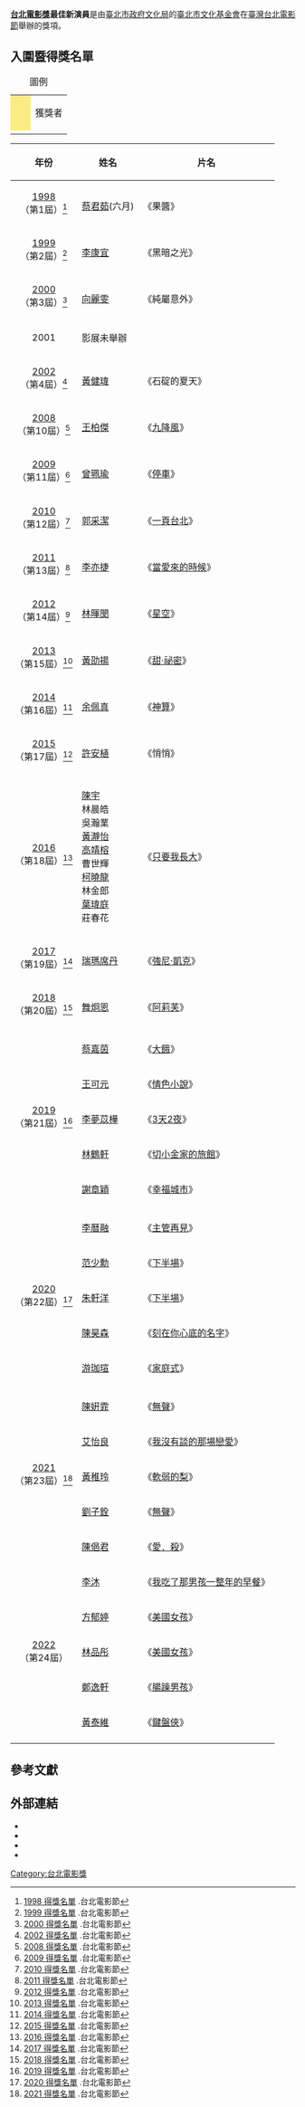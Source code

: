 {{Infobox award
| name           = 台北電影獎最佳新演員
| current_awards = 2021年臺北電影獎
| image          = 
| imagesize      = 
| alt            = 
| caption        = 
| description    = 臺灣電影工作者
| presenter      = [[臺北市政府文化局|臺北市政府文化局]]<br/>臺北市文化基金會
| host           = 
| date           = 每年6月
| location       = {{TWN}}[[台北市|台北市]][[中正區_(臺北市)|中正區]][[中山堂_(臺北市)|中山堂]]
| country        = {{ROC-TWN}}
| reward         = 台北電影獎獎座
| year           = 1998年
| year2          = 2021年
| holder         = 詳見得獎名單 
| website        = {{URL|www.taipeiff.taipei/}}
| network        = 詳見轉播單位
| radio          = 
| runtime        = 
| ratings        = 
| previous       = [[2020年臺北電影獎|2020年臺北電影獎]]
| main           = 
| next           = [[2022年臺北電影獎|2022年臺北電影獎]]
}}
'''[[台北電影獎|台北電影獎]]最佳新演員'''是由[[臺北市政府文化局|臺北市政府文化局]]的[[臺北市文化基金會|臺北市文化基金會]]在[[臺灣|臺灣]][[台北電影節|台北電影節]]舉辦的獎項。

==入圍暨得獎名單==
{| class="wikitable"
|+ 圖例
|-
| style="background:#FAEB86; height:20px; width:20px"|  
| 獲獎者
|-
|}
{|class="wikitable"
!年份
!姓名
!片名
|-
| rowspan="2" style="text-align:center"|[[1998年台北電影節|1998]]<br>（第1屆）<ref>[https://www.taipeiff.taipei/history-winner.aspx?year=1998 1998 得獎名單] {{Wayback|url=https://www.taipeiff.taipei/history-winner.aspx?year=1998 |date=20200812231520 }}.台北電影節</ref>
|-style="background:#FAEB86"
|[[蔡君茹|蔡君茹]](六月)
|《果醬》
|-
| rowspan="2" style="text-align:center"|[[1999年台北電影節|1999]]<br>（第2屆）<ref>[https://www.taipeiff.taipei/history-winner.aspx?year=1999 1999 得獎名單] {{Wayback|url=https://www.taipeiff.taipei/history-winner.aspx?year=1999 |date=20200726155908 }}.台北電影節</ref>
|-style="background:#FAEB86"
|[[李康宜|李康宜]]
|《黑暗之光》
|-
| rowspan="2" style="text-align:center"|[[2000年台北電影節|2000]]<br>（第3屆）<ref>[https://www.taipeiff.taipei/history-winner.aspx?year=2000 2000 得獎名單] {{Wayback|url=https://www.taipeiff.taipei/history-winner.aspx?year=2000 |date=20210111141822 }}.台北電影節</ref>
|-style="background:#FAEB86"
|[[向麗雯|向麗雯]]
|《純屬意外》
|-
| style="text-align:center"|2001
|colspan="2"| 影展未舉辦
|-
| rowspan="2" style="text-align:center"|[[2002年台北電影節|2002]]<br>（第4屆）<ref>[https://www.taipeiff.taipei/history-winner.aspx?year=2002 2002 得獎名單] {{Wayback|url=https://www.taipeiff.taipei/history-winner.aspx?year=2002 |date=20200726161533 }}.台北電影節</ref>
|-style="background:#FAEB86"
|[[黃健瑋|黃健瑋]]
|《石碇的夏天》
|-
| rowspan="2" style="text-align:center"|[[2008年台北電影節|2008]]<br>（第10屆）<ref>[https://www.taipeiff.taipei/history-winner.aspx?year=2008 2008 得獎名單] {{Wayback|url=https://www.taipeiff.taipei/history-winner.aspx?year=2008 |date=20201001052702 }}.台北電影節</ref>
|-style="background:#FAEB86"
|[[王柏傑|王柏傑]]
|《[[九降風_(電影)|九降風]]》
|-
| rowspan="2" style="text-align:center"|[[2009年台北電影節|2009]]<br>（第11屆）<ref>[https://www.taipeiff.taipei/history-winner.aspx?year=2009 2009 得獎名單] {{Wayback|url=https://www.taipeiff.taipei/history-winner.aspx?year=2009 |date=20210112035724 }}.台北電影節</ref>
|-style="background:#FAEB86"
|[[曾珮瑜|曾珮瑜]] 
|《[[停車_(電影)|停車]]》
|-
| rowspan="2" style="text-align:center"|[[2010年台北電影節|2010]]<br>（第12屆）<ref>[https://www.taipeiff.taipei/history-winner.aspx?year=2010 2010 得獎名單] {{Wayback|url=https://www.taipeiff.taipei/history-winner.aspx?year=2010 |date=20210112035728 }}.台北電影節</ref>
|-style="background:#FAEB86"
|[[郭采潔|郭采潔]]
|《[[一頁台北|一頁台北]]》
|-
| rowspan="2" style="text-align:center"|[[2011年台北電影節|2011]]<br>（第13屆）<ref>[https://www.taipeiff.taipei/history-winner.aspx?year=2011 2011 得獎名單] {{Wayback|url=https://www.taipeiff.taipei/history-winner.aspx?year=2011 |date=20210112035734 }}.台北電影節</ref>
|-style="background:#FAEB86"
|[[李亦捷|李亦捷]]
|《[[當愛來的時候|當愛來的時候]]》
|-
| rowspan="2" style="text-align:center"|[[2012年台北電影節|2012]]<br>（第14屆）<ref>[https://www.taipeiff.taipei/history-winner.aspx?year=2012 2012 得獎名單] {{Wayback|url=https://www.taipeiff.taipei/history-winner.aspx?year=2012 |date=20210112040706 }}.台北電影節</ref>
|-style="background:#FAEB86"
|[[林暉閔|林暉閔]]
|《[[星空_(2011年電影)|星空]]》
|-
| rowspan="2" style="text-align:center"|[[2013年台北電影節|2013]]<br>（第15屆）<ref>[https://www.taipeiff.taipei/history-winner.aspx?year=2013 2013 得獎名單] {{Wayback|url=https://www.taipeiff.taipei/history-winner.aspx?year=2013 |date=20210112035753 }}.台北電影節</ref>
|-style="background:#FAEB86"
|[[黃劭揚|黃劭揚]]
|《[[甜·祕密|甜·祕密]]》
|-
| rowspan="2" style="text-align:center"|[[2014年台北電影節|2014]]<br>（第16屆）<ref>[https://www.taipeiff.taipei/history-winner.aspx?year=2014 2014 得獎名單] {{Wayback|url=https://www.taipeiff.taipei/history-winner.aspx?year=2014 |date=20210112035759 }}.台北電影節</ref>
|-style="background:#FAEB86"
|[[余佩真|余佩真]]
|《[[神算_(2013年)|神算]]》
|-
| rowspan="2" style="text-align:center"|[[2015年台北電影節|2015]]<br>（第17屆）<ref>[https://www.taipeiff.taipei/history-winner.aspx?year=2015 2015 得獎名單] {{Wayback|url=https://www.taipeiff.taipei/history-winner.aspx?year=2015 |date=20210112035803 }}.台北電影節</ref>
|-style="background:#FAEB86"
|[[許安植|許安植]]
|《悄悄》
|-
| rowspan="2" style="text-align:center"|[[2016年台北電影節|2016]]<br>（第18屆）<ref>[https://www.taipeiff.taipei/history-winner.aspx?year=2016 2016 得獎名單] {{Wayback|url=https://www.taipeiff.taipei/history-winner.aspx?year=2016 |date=20210112035811 }}.台北電影節</ref>
|-style="background:#FAEB86"
|[[陳宇_(演員)|陳宇]]<br>林晨皓<br>吳瀚業<br>[[黃瀞怡|黃瀞怡]]<br>[[高靖榕|高靖榕]]<br>曹世輝<br>[[BOXING樂團|柯曉龍]]<br>林金郎<br>[[葉瑋庭|葉瑋庭]]<br>莊春花
|《[[只要我長大_(電影)|只要我長大]]》
|-
| rowspan="2" style="text-align:center"|[[2017年台北電影節|2017]]<br>（第19屆）<ref>[https://www.taipeiff.taipei/history-winner.aspx?year=2017 2017 得獎名單] {{Wayback|url=https://www.taipeiff.taipei/history-winner.aspx?year=2017 |date=20210112035821 }}.台北電影節</ref>
|-style="background:#FAEB86"
|[[瑞瑪席丹|瑞瑪席丹]]
|《[[強尼·凱克|強尼·凱克]]》
|-
| rowspan="2" style="text-align:center"|[[2018年台北電影節|2018]]<br>（第20屆）<ref>[https://www.taipeiff.taipei/history-winner.aspx?year=2018 2018 得獎名單] {{Wayback|url=https://www.taipeiff.taipei/history-winner.aspx?year=2018 |date=20210112040750 }}.台北電影節</ref>
|-style="background:#FAEB86"
|[[舞炯恩|舞炯恩]]
|《[[阿莉芙|阿莉芙]]》
|-
| rowspan="6" style="text-align:center"|[[2019年台北電影節|2019]]<br>（第21屆）<ref>[https://www.taipeiff.taipei/history-winner.aspx?year=2019 2019 得獎名單] {{Wayback|url=https://www.taipeiff.taipei/history-winner.aspx?year=2019 |date=20210112035844 }}.台北電影節</ref>
|-style="background:#FAEB86"
|[[蔡嘉茵|蔡嘉茵]]
|《[[大餓|大餓]]》
|-
| [[王可元|王可元]]
|《[[情色小說|情色小說]]》
|-
| [[李夢苡樺|李夢苡樺]]
|《[[3天2夜|3天2夜]]》
|-
| [[林鶴軒|林鶴軒]]
|《[[切小金家的旅館|切小金家的旅館]]》
|-
| [[謝章穎|謝章穎]]
|《[[幸福城市|幸福城市]]》
|-
| rowspan="6" style="text-align:center"|[[2020年台北電影節|2020]]<br>（第22屆）<ref>[https://www.taipeiff.taipei/history-winner.aspx?year=2020 2020 得獎名單] {{Wayback|url=https://www.taipeiff.taipei/history-winner.aspx?year=2020 |date=20200715071815 }}.台北電影節</ref>
|-style="background:#FAEB86"
| [[李曆融|李曆融]]
|《[[主管再見|主管再見]]》
|-
| [[范少勳|范少勳]]
|《[[下半場|下半場]]》
|-
| [[朱軒洋|朱軒洋]]
|《[[下半場|下半場]]》
|-
| [[陳昊森|陳昊森]]
|《[[刻在你心底的名字|刻在你心底的名字]]》
|-
| [[游珈瑄|游珈瑄]]
|《[[家庭式|家庭式]]》
|-
| rowspan="6" style="text-align:center"|[[2021年台北電影節|2021]]<br>（第23屆）<ref>[https://www.taipeiff.taipei/history-winner.aspx?year=2021 2021 得獎名單] {{Wayback|url=https://www.taipeiff.taipei/history-winner.aspx?year=2021 |date=20200715071815 }}.台北電影節</ref>
|-style="background:#FAEB86"
| [[陳姸霏|陳姸霏]]
|《[[無聲_(2020年台灣電影)|無聲]]》
|-
| [[艾怡良|艾怡良]]
|《[[我沒有談的那場戀愛|我沒有談的那場戀愛]]》
|-
| [[黃稚玲|黃稚玲]]
|《[[軟弱的梨|軟弱的梨]]》
|-
| [[劉子銓|劉子銓]]
|《[[無聲_(2020年台灣電影)|無聲]]》
|-
| [[陳俋君|陳俋君]]
|《[[愛．殺|愛．殺]]》
|-
| rowspan="5" style="text-align:center"|[[2022年臺北電影獎|2022]]<br>（第24屆）
| [[李沐|李沐]]
|《[[我吃了那男孩一整年的早餐|我吃了那男孩一整年的早餐]]》
|-
| [[方郁婷|方郁婷]]
|《[[美國女孩|美國女孩]]》
|-
| [[林品彤|林品彤]]
|《[[美國女孩|美國女孩]]》
|-
| [[鄭逸軒|鄭逸軒]]
|《[[腸躁男孩|腸躁男孩]]》
|-
| [[黃泰維|黃泰維]]
|《[[鍵盤俠|鍵盤俠]]》
|-
|}

== 參考文獻 ==
{{Reflist}}

== 外部連結 ==
* {{Official website|http://www.taipeiff.org.tw/}}{{zh}}{{en}}
* {{facebook|TaipeiFilmFestival|台北電影節}}
* {{instagram|taipeiff|台北電影節}}
* {{youtube|u=TaipeiFilmFestival|台北電影節}}

{{臺北電影獎}}
{{台北電影獎最佳新演員}}

[[Category:台北電影獎|Category:台北電影獎]]